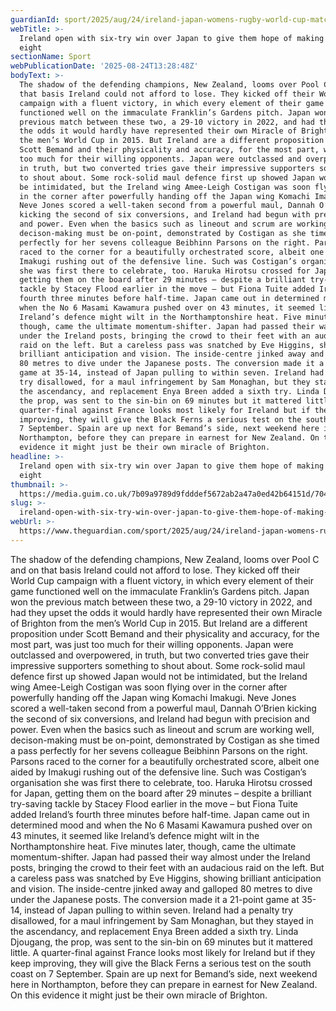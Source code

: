 ```yaml
---
guardianId: sport/2025/aug/24/ireland-japan-womens-rugby-world-cup-match-report
webTitle: >-
  Ireland open with six-try win over Japan to give them hope of making last
  eight
sectionName: Sport
webPublicationDate: '2025-08-24T13:28:48Z'
bodyText: >-
  The shadow of the defending champions, New Zealand, looms over Pool C and on
  that basis Ireland could not afford to lose. They kicked off their World Cup
  campaign with a fluent victory, in which every element of their game
  functioned well on the immaculate Franklin’s Gardens pitch. Japan won the
  previous match between these two, a 29-10 victory in 2022, and had they upset
  the odds it would hardly have represented their own Miracle of Brighton from
  the men’s World Cup in 2015. But Ireland are a different proposition under
  Scott Bemand and their physicality and accuracy, for the most part, was just
  too much for their willing opponents. Japan were outclassed and overpowered,
  in truth, but two converted tries gave their impressive supporters something
  to shout about. Some rock-solid maul defence first up showed Japan would not
  be intimidated, but the Ireland wing Amee-Leigh Costigan was soon flying over
  in the corner after powerfully handing off the Japan wing Komachi Imakugi.
  Neve Jones scored a well-taken second from a powerful maul, Dannah O’Brien
  kicking the second of six conversions, and Ireland had begun with precision
  and power. Even when the basics such as lineout and scrum are working well,
  decison-making must be on-point, demonstrated by Costigan as she timed a pass
  perfectly for her sevens colleague Beibhinn Parsons on the right. Parsons
  raced to the corner for a beautifully orchestrated score, albeit one aided by
  Imakugi rushing out of the defensive line. Such was Costigan’s organisation
  she was first there to celebrate, too. Haruka Hirotsu crossed for Japan,
  getting them on the board after 29 minutes – despite a brilliant try-saving
  tackle by Stacey Flood earlier in the move – but Fiona Tuite added Ireland’s
  fourth three minutes before half-time. Japan came out in determined mood and
  when the No 6 Masami Kawamura pushed over on 43 minutes, it seemed like
  Ireland’s defence might wilt in the Northamptonshire heat. Five minutes later,
  though, came the ultimate momentum-shifter. Japan had passed their way almost
  under the Ireland posts, bringing the crowd to their feet with an audacious
  raid on the left. But a careless pass was snatched by Eve Higgins, showing
  brilliant anticipation and vision. The inside-centre jinked away and galloped
  80 metres to dive under the Japanese posts. The conversion made it a 21-point
  game at 35-14, instead of Japan pulling to within seven. Ireland had a penalty
  try disallowed, for a maul infringement by Sam Monaghan, but they stayed in
  the ascendancy, and replacement Enya Breen added a sixth try. Linda Djougang,
  the prop, was sent to the sin-bin on 69 minutes but it mattered little. A
  quarter-final against France looks most likely for Ireland but if they keep
  improving, they will give the Black Ferns a serious test on the south coast on
  7 September. Spain are up next for Bemand’s side, next weekend here in
  Northampton, before they can prepare in earnest for New Zealand. On this
  evidence it might just be their own miracle of Brighton.
headline: >-
  Ireland open with six-try win over Japan to give them hope of making last
  eight
thumbnail: >-
  https://media.guim.co.uk/7b09a9789d9fdddef5672ab2a47a0ed42b64151d/704_0_4763_3810/500.jpg
slug: >-
  ireland-open-with-six-try-win-over-japan-to-give-them-hope-of-making-last-eight
webUrl: >-
  https://www.theguardian.com/sport/2025/aug/24/ireland-japan-womens-rugby-world-cup-match-report
---
```

The shadow of the defending champions, New Zealand, looms over Pool C and on that basis Ireland could not afford to lose. They kicked off their World Cup campaign with a fluent victory, in which every element of their game functioned well on the immaculate Franklin’s Gardens pitch. Japan won the previous match between these two, a 29-10 victory in 2022, and had they upset the odds it would hardly have represented their own Miracle of Brighton from the men’s World Cup in 2015. But Ireland are a different proposition under Scott Bemand and their physicality and accuracy, for the most part, was just too much for their willing opponents. Japan were outclassed and overpowered, in truth, but two converted tries gave their impressive supporters something to shout about. Some rock-solid maul defence first up showed Japan would not be intimidated, but the Ireland wing Amee-Leigh Costigan was soon flying over in the corner after powerfully handing off the Japan wing Komachi Imakugi. Neve Jones scored a well-taken second from a powerful maul, Dannah O’Brien kicking the second of six conversions, and Ireland had begun with precision and power. Even when the basics such as lineout and scrum are working well, decison-making must be on-point, demonstrated by Costigan as she timed a pass perfectly for her sevens colleague Beibhinn Parsons on the right. Parsons raced to the corner for a beautifully orchestrated score, albeit one aided by Imakugi rushing out of the defensive line. Such was Costigan’s organisation she was first there to celebrate, too. Haruka Hirotsu crossed for Japan, getting them on the board after 29 minutes – despite a brilliant try-saving tackle by Stacey Flood earlier in the move – but Fiona Tuite added Ireland’s fourth three minutes before half-time. Japan came out in determined mood and when the No 6 Masami Kawamura pushed over on 43 minutes, it seemed like Ireland’s defence might wilt in the Northamptonshire heat. Five minutes later, though, came the ultimate momentum-shifter. Japan had passed their way almost under the Ireland posts, bringing the crowd to their feet with an audacious raid on the left. But a careless pass was snatched by Eve Higgins, showing brilliant anticipation and vision. The inside-centre jinked away and galloped 80 metres to dive under the Japanese posts. The conversion made it a 21-point game at 35-14, instead of Japan pulling to within seven. Ireland had a penalty try disallowed, for a maul infringement by Sam Monaghan, but they stayed in the ascendancy, and replacement Enya Breen added a sixth try. Linda Djougang, the prop, was sent to the sin-bin on 69 minutes but it mattered little. A quarter-final against France looks most likely for Ireland but if they keep improving, they will give the Black Ferns a serious test on the south coast on 7 September. Spain are up next for Bemand’s side, next weekend here in Northampton, before they can prepare in earnest for New Zealand. On this evidence it might just be their own miracle of Brighton.
